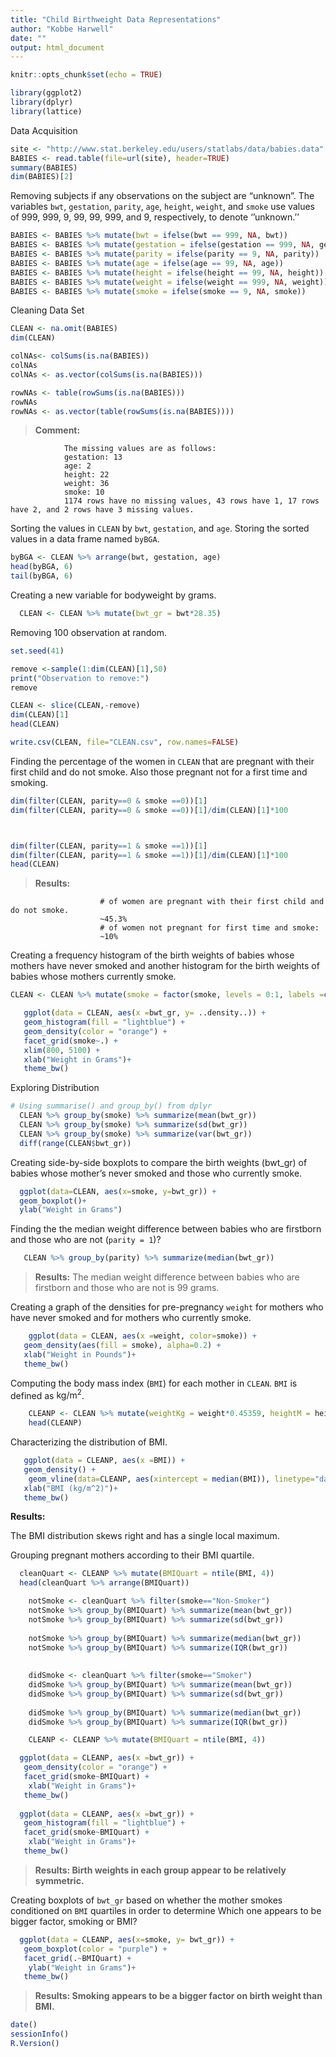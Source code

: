 ---
title: "Child Birthweight Data Representations"
author: "Kobbe Harwell"
date: ""
output: html_document
---


```{r setup, include=FALSE}
knitr::opts_chunk$set(echo = TRUE)
```



```{r packages, echo = FALSE, message = FALSE}
library(ggplot2)
library(dplyr)
library(lattice)
```



Data Acquisition
```{r access}
site <- "http://www.stat.berkeley.edu/users/statlabs/data/babies.data"
BABIES <- read.table(file=url(site), header=TRUE)
summary(BABIES)
dim(BABIES)[2]
```


Removing subjects if any observations on the subject are "unknown". The variables `bwt`, `gestation`, `parity`, `age`, `height`, `weight`, and `smoke` use values of 999, 999, 9, 99, 99, 999, and 9, respectively, to denote ''unknown.''

```{r}
BABIES <- BABIES %>% mutate(bwt = ifelse(bwt == 999, NA, bwt))
BABIES <- BABIES %>% mutate(gestation = ifelse(gestation == 999, NA, gestation))
BABIES <- BABIES %>% mutate(parity = ifelse(parity == 9, NA, parity))
BABIES <- BABIES %>% mutate(age = ifelse(age == 99, NA, age))
BABIES <- BABIES %>% mutate(height = ifelse(height == 99, NA, height))
BABIES <- BABIES %>% mutate(weight = ifelse(weight == 999, NA, weight))
BABIES <- BABIES %>% mutate(smoke = ifelse(smoke == 9, NA, smoke))

```




Cleaning Data Set

```{r}
CLEAN <- na.omit(BABIES)
dim(CLEAN)
```



```{r}
colNAs<- colSums(is.na(BABIES))
colNAs
colNAs <- as.vector(colSums(is.na(BABIES)))

rowNAs <- table(rowSums(is.na(BABIES)))
rowNAs
rowNAs <- as.vector(table(rowSums(is.na(BABIES))))
```
>**Comment:**

                The missing values are as follows: 
                gestation: 13
                age: 2
                height: 22
                weight: 36
                smoke: 10
                1174 rows have no missing values, 43 rows have 1, 17 rows have 2, and 2 rows have 3 missing values.




Sorting the values in `CLEAN` by `bwt`, `gestation`, and `age`.  Storing the sorted values in a data frame named `byBGA`.

```{r}
byBGA <- CLEAN %>% arrange(bwt, gestation, age)
head(byBGA, 6)
tail(byBGA, 6)
```



Creating a new variable for bodyweight by grams.
```{r}

  CLEAN <- CLEAN %>% mutate(bwt_gr = bwt*28.35)
```



Removing 100 observation at random.
```{r}
set.seed(41)

remove <-sample(1:dim(CLEAN)[1],50)
print("Observation to remove:")
remove

CLEAN <- slice(CLEAN,-remove)
dim(CLEAN)[1]
head(CLEAN)
```



```{r save}
write.csv(CLEAN, file="CLEAN.csv", row.names=FALSE)
```






Finding the percentage of the women in `CLEAN` that are pregnant with their first child and do not smoke. Also those pregnant not for a first time and smoking.


```{r}
dim(filter(CLEAN, parity==0 & smoke ==0))[1]
dim(filter(CLEAN, parity==0 & smoke ==0))[1]/dim(CLEAN)[1]*100



dim(filter(CLEAN, parity==1 & smoke ==1))[1]
dim(filter(CLEAN, parity==1 & smoke ==1))[1]/dim(CLEAN)[1]*100
head(CLEAN)
```

> **Results:** 

                        # of women are pregnant with their first child and do not smoke.
                        ~45.3%
                        # of women not pregnant for first time and smoke:
                        ~10%



Creating a frequency histogram of the birth weights of babies whose mothers have never smoked and another histogram for the birth weights of babies whose mothers currently smoke.

```{r}

CLEAN <- CLEAN %>% mutate(smoke = factor(smoke, levels = 0:1, labels =c("Non-Smoker", "Smoker")))

   ggplot(data = CLEAN, aes(x =bwt_gr, y= ..density..)) +
   geom_histogram(fill = "lightblue") +
   geom_density(color = "orange") +
   facet_grid(smoke~.) +
   xlim(800, 5100) +
   xlab("Weight in Grams")+
   theme_bw()
```



Exploring Distribution

```{r}
# Using summarise() and group_by() from dplyr
  CLEAN %>% group_by(smoke) %>% summarize(mean(bwt_gr))
  CLEAN %>% group_by(smoke) %>% summarize(sd(bwt_gr))
  CLEAN %>% group_by(smoke) %>% summarize(var(bwt_gr))
  diff(range(CLEAN$bwt_gr))
```



Creating side-by-side boxplots to compare the birth weights (bwt_gr) of babies whose mother's never smoked and those who currently smoke.

```{r}
  ggplot(data=CLEAN, aes(x=smoke, y=bwt_gr)) +
  geom_boxplot()+
  ylab("Weight in Grams")

```




Finding the the median weight difference between babies who are firstborn and those who are not (`parity = 1`)?

```{r}
   CLEAN %>% group_by(parity) %>% summarize(median(bwt_gr))
```

> **Results:** The median weight difference between 
babies who are firstborn and those who are not is 99 grams.



Creating a graph of the densities for pre-pregnancy `weight` for mothers who have never smoked and for mothers who currently smoke. 
```{r}
    ggplot(data = CLEAN, aes(x =weight, color=smoke)) +
   geom_density(aes(fill = smoke), alpha=0.2) +
   xlab("Weight in Pounds")+
   theme_bw()
```



Computing the body mass index (`BMI`) for each mother in `CLEAN`. `BMI` is defined as $\text{kg}/\text{m}^2$.
```{r}
    CLEANP <- CLEAN %>% mutate(weightKg = weight*0.45359, heightM = height*0.0254, BMI = weightKg/(heightM^2))
    head(CLEANP)
```



Characterizing the distribution of BMI.

```{r}
   ggplot(data = CLEANP, aes(x =BMI)) +
   geom_density() +
    geom_vline(data=CLEANP, aes(xintercept = median(BMI)), linetype="dashed")+
   xlab("BMI (kg/m^2)")+
   theme_bw()
```

**Results:** 

The BMI distribution skews right and has a single local maximum.




Grouping pregnant mothers according to their BMI quartile.
```{r}
  cleanQuart <- CLEANP %>% mutate(BMIQuart = ntile(BMI, 4))
  head(cleanQuart %>% arrange(BMIQuart))
```


```{r Metrics}
    notSmoke <- cleanQuart %>% filter(smoke=="Non-Smoker") 
    notSmoke %>% group_by(BMIQuart) %>% summarize(mean(bwt_gr))
    notSmoke %>% group_by(BMIQuart) %>% summarize(sd(bwt_gr))
    
    notSmoke %>% group_by(BMIQuart) %>% summarize(median(bwt_gr))
    notSmoke %>% group_by(BMIQuart) %>% summarize(IQR(bwt_gr))
    
    
    didSmoke <- cleanQuart %>% filter(smoke=="Smoker")
    didSmoke %>% group_by(BMIQuart) %>% summarize(mean(bwt_gr))
    didSmoke %>% group_by(BMIQuart) %>% summarize(sd(bwt_gr))
    
    didSmoke %>% group_by(BMIQuart) %>% summarize(median(bwt_gr))
    didSmoke %>% group_by(BMIQuart) %>% summarize(IQR(bwt_gr))
```

```{r plotting}

    CLEANP <- CLEANP %>% mutate(BMIQuart = ntile(BMI, 4))

  ggplot(data = CLEANP, aes(x =bwt_gr)) +
   geom_density(color = "orange") +
   facet_grid(smoke~BMIQuart) +
    xlab("Weight in Grams")+
   theme_bw()
  
  ggplot(data = CLEANP, aes(x =bwt_gr)) +
   geom_histogram(fill = "lightblue") +
   facet_grid(smoke~BMIQuart) +
    xlab("Weight in Grams")+
   theme_bw()

```

> **Results: Birth weights in each group appear to be relatively symmetric.**




Creating boxplots of `bwt_gr` based on whether the mother smokes conditioned on `BMI` quartiles in order to determine Which one appears to be bigger factor, smoking or BMI?
```{r smokingVBMI}
  ggplot(data = CLEANP, aes(x=smoke, y= bwt_gr)) +
   geom_boxplot(color = "purple") +
   facet_grid(.~BMIQuart) +
    ylab("Weight in Grams")+
   theme_bw()

```

> **Results: Smoking appears to be a bigger factor on birth weight than BMI.**


```{r, echo=FALSE}
date()
sessionInfo()
R.Version()
```


